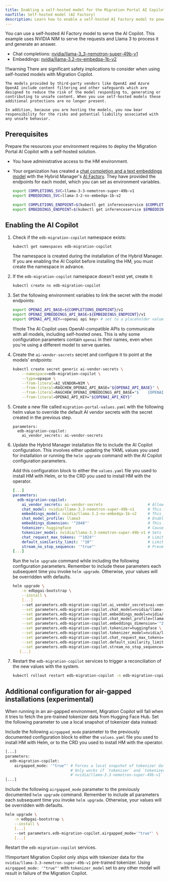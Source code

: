 ```yaml
---
title: Enabling a self-hosted model for the Migration Portal AI Copilot
navTitle: Self-hosted model (AI Factory)
description: Learn how to enable a self-hosted AI Factory model to power the Migration Portal AI Copilot.
---
```


You can use a self-hosted AI Factory model to serve the AI Copilot. This example uses NVIDIA NIM to serve the requests and Llama 3 to process it and generate an answer.

- Chat completions: [nvidia/llama-3_3-nemotron-super-49b-v1](https://build.nvidia.com/nvidia/llama-3_3-nemotron-super-49b-v1)
- Embeddings: [nvidia/llama-3.2-nv-embedqa-1b-v2](https://build.nvidia.com/nvidia/llama-3_2-nv-embedqa-1b-v2)

!!!warning 
    There are significant safety implications to consider when using self-hosted models with Migration Copilot.
   
    The models provided by third-party vendors like OpenAI amd Azure OpenAI include content filtering and other safeguards which are designed to reduce the risk of the model responding to, generating or contributing to unsafe content. When you use self-hosted models these additional protections are no longer present.

    In addition, because you are hosting the models, you now bear responsibility for the risks and potential liability associated with any unsafe behavior.

## Prerequisites

Prepare the resources your environment requires to deploy the Migration Portal AI Copilot with a self-hosted solution.

-   You have administrative access to the HM environment.

-   Your organization has created a [chat completion and a text embeddings model](/edb-postgres-ai/1.3/ai-factory/pipeline/models/using-with/using-nvidia-nim/using-nim-in-your-environment/) with the Hybrid Manager's [AI Factory](/edb-postgres-ai/1.3/ai-factory/model/deployment/#where-to-start). They have provided the endpoints for each model, which you can set as environment variables.

    ```bash
    export COMPLETIONS_SVC=llama-3-3-nemotron-super-49b-v1
    export EMBEDDINGS_SVC=llama-3-2-nv-embedqa-1b-v2
    
    export COMPLETIONS_ENDPOINT=$(kubectl get inferenceservice $COMPLETIONS_SVC -o     jsonpath='{.status.url}')
    export EMBEDDINGS_ENDPOINT=$(kubectl get inferenceservice $EMBEDDINGS_SVC -o     jsonpath='{.status.url}')
    ```

## Enabling the AI Copilot

1.  Check if the `edb-migration-copilot` namespace exists:

    ```bash
    kubectl get namespaces edb-migration-copilot
    ```

    The namespace is created during the installation of the Hybrid Manager. If you are enabling the AI Copilot before installing the HM, you must create the namespace in advance.

1.  If the `edb-migration-copilot` namespace doesn't exist yet, create it:

    ```bash
    kubectl create ns edb-migration-copilot
    ```

1.  Set the following environment variables to link the secret with the model endpoints:

    ```bash
    export OPENAI_API_BASE=${COMPLETIONS_ENDPOINT}/v1
    export OPENAI_EMBEDDINGS_API_BASE=${EMBEDDINGS_ENDPOINT}/v1
    export OPENAI_API_KEY=<openai api key> # set to a placeholder value like `noop` if models are deployed in a way that no key is required
    ```

    !!!note
        The AI Copilot uses OpenAI-compatible APIs to communicate with all models, including self-hosted ones. This is why some configuration parameters contain `openai` in their names, even when you're using a different model to serve queries.

1.  Create the `ai-vendor-secrets` secret and configure it to point at the models' endpoints:

    ```bash
    kubectl create secret generic ai-vendor-secrets \
        --namespace=edb-migration-copilot \
        --type=opaque \
        --from-literal=AI_VENDOR=NIM \
        --from-literal=RAGCHEW_OPENAI_API_BASE="${OPENAI_API_BASE}" \
        --from-literal=RAGCHEW_OPENAI_EMBEDDINGS_API_BASE="$    {OPENAI_EMBEDDINGS_API_BASE}" \
        --from-literal=OPENAI_API_KEY="${OPENAI_API_KEY}"
    ```

1.  Create a new file called `migration-portal-values.yaml` with the following helm value to override the default AI vendor secrets with the secret created in the previous step.

    ```
    parameters:
      edb-migration-copilot:
        ai_vendor_secrets: ai-vendor-secrets
    ```

1.  Update the Hybrid Manager installation file to include the AI Copilot configuration. This involves either updating the YAML values you used for installation or running the `helm upgrade` command with the AI Copilot configuration parameters.

    <TabContainer syncKey="installation_config">
    <Tab title="Helm or operator install">
    
    Add this configuration block to either the `values.yaml` file you used to install HM with Helm, or to the CRD you used to install HM with the operator.
    
    ```yaml
    [...]
    parameters:
      edb-migration-copilot:
        ai_vendor_secrets: ai-vendor-secrets                    # Allows the default AI vendor secrets to be overridden by the secret created above. This *must* match the name of the above secret.
        chat_model: nvidia/llama-3.3-nemotron-super-49b-v1      # This must match the model name as listed by `${COMPLETIONS_ENDPOINT}/v1/models`.
        embeddings_model: nvidia/llama-3.2-nv-embedqa-1b-v2     # This must match the model name as listed by `${EMBEDDINGS_ENDPOINT}/v1/models`.
        chat_model_profile: llama3                              # Enables prompt rules and other parameters which can help improve the quality of responses from chat completion models of the llama3 family.
        embeddings_dimension: '"2048"'                          # This must match the size of the vectors generated by the embeddings model.
        tokenizer: huggingface                                  # Causes tokenizers from the Hugging Face Transformers library to be used for token counting.
        tokenizer_model: nvidia/llama-3.3-nemotron-super-49b-v1 # Sets the specific tokenizer to use, ensuring it corresponds to a pretrained model on Hugging Face Hub.
        chat_request_max_tokens: '"1024"'                       # Limits the total number of requested tokens to prevent excessively-verbose responses.
        default_similarity_limit: '"10"'                        # Limits the number of contextual chunks included in queries to prevent overwhelming the model with input.
        stream_no_stop_sequence: '"true"'                       # Prevents OpenAI-specific stop sequences being sent to the model. This should always be set when using NIM models in order to avoid duplicated final chunks in response streams.
    [...]
    ```
    
    </Tab>
    
    <Tab title="Helm upgrade">
    
    Run the `helm upgrade` command while including the following configuration parameters. Remember to include these parameters each subsequent time you invoke `helm upgrade`. Otherwise, your values will be overridden with defaults.
    
    ```bash
    helm upgrade \
        -n edbpgai-bootstrap \
        --install \
        [...]
        --set parameters.edb-migration-copilot.ai_vendor_secrets=ai-vendor-secrets \
        --set parameters.edb-migration-copilot.chat_model=nvidia/llama-3.3-nemotron-super-49b-v1 \
        --set parameters.edb-migration-copilot.embeddings_model=nvidia/llama-3.2-nv-embedqa-1b-v2 \
        --set parameters.edb-migration-copilot.chat_model_profile=llama3 \
        --set parameters.edb-migration-copilot.embeddings_dimension='"2048"' \
        --set parameters.edb-migration-copilot.tokenizer=huggingface \
        --set parameters.edb-migration-copilot.tokenizer_model=nvidia/llama-3.3-nemotron-super-49b-v1 \
        --set parameters.edb-migration-copilot.chat_request_max_tokens='"1024"' \
        --set parameters.edb-migration-copilot.default_similarity_limit='"10"' \
        --set parameters.edb-migration-copilot.stream_no_stop_sequence='"true"' \
       [...]
    ```
    
    </Tab>
    </TabContainer>

1.  Restart the `edb-migration-copilot` services to trigger a reconciliation of the new values with the system.

    ```bash
    kubectl rollout restart edb-migration-copilot -n edb-migration-copilot
    ```

## Additional configuration for air-gapped installations (experimental)

When running in an air-gapped environment, Migration Copilot will fail when it tries to fetch the pre-trained tokenizer data from Hugging Face Hub.
Set the following parameter to use a local snapshot of tokenizer data instead:

<TabContainer syncKey="installation_config">
<Tab title="Helm or operator install">

Include the following `airgapped_mode` parameter to the previously documented configuration block to either the `values.yaml` file you used to install HM with Helm, or to the CRD you used to install HM with the operator.

```bash
[...]
parameters:
  edb-migration-copilot:
    airgapped_mode: '"true"' # Forces a local snapshot of tokenizer data to be used instead of fetching from Hugging Face Hub.
                             # Only works if `tokenizer` and `tokenizer_model` are set to `huggingface` and
                             #`nvidia/llama-3.3-nemotron-super-49b-v1` respectively.
[...]
```

</Tab>
    
<Tab title="Helm upgrade">

Include the following `airgapped_mode` parameter to the previously documented `helm upgrade` command. Remember to include all parameters each subsequent time you invoke `helm upgrade`. Otherwise, your values will be overridden with defaults.

```bash
helm upgrade \
    -n edbpgai-bootstrap \
    --install \
    [...]
    --set parameters.edb-migration-copilot.airgapped_mode='"true"' \
    [...]
```

</Tab>
</TabContainer>

Restart the `edb-migration-copilot` services.

!!!important
    Migration Copilot only ships with tokenizer data for the `nvidia/llama-3.3-nemotron-super-49b-v1` pre-trained tokenizer.
    Using `airgapped_mode: '"true"'` with `tokenizer_model` set to any other model will result in failure of the Migration Copilot.
